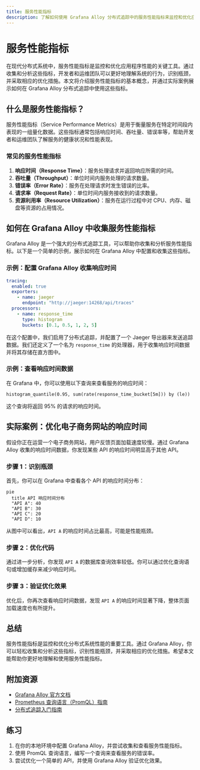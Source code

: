 ```yaml
---
title: 服务性能指标
description: 了解如何使用 Grafana Alloy 分布式追踪中的服务性能指标来监控和优化应用程序的性能。
---
```


# 服务性能指标

在现代分布式系统中，服务性能指标是监控和优化应用程序性能的关键工具。通过收集和分析这些指标，开发者和运维团队可以更好地理解系统的行为，识别瓶颈，并采取相应的优化措施。本文将介绍服务性能指标的基本概念，并通过实际案例展示如何在 Grafana Alloy 分布式追踪中使用这些指标。

## 什么是服务性能指标？

服务性能指标（Service Performance Metrics）是用于衡量服务在特定时间段内表现的一组量化数据。这些指标通常包括响应时间、吞吐量、错误率等，帮助开发者和运维团队了解服务的健康状况和性能表现。

### 常见的服务性能指标

1. **响应时间（Response Time）**：服务处理请求并返回响应所需的时间。
2. **吞吐量（Throughput）**：单位时间内服务处理的请求数量。
3. **错误率（Error Rate）**：服务在处理请求时发生错误的比率。
4. **请求率（Request Rate）**：单位时间内服务接收到的请求数量。
5. **资源利用率（Resource Utilization）**：服务在运行过程中对 CPU、内存、磁盘等资源的占用情况。

## 如何在 Grafana Alloy 中收集服务性能指标

Grafana Alloy 是一个强大的分布式追踪工具，可以帮助你收集和分析服务性能指标。以下是一个简单的示例，展示如何在 Grafana Alloy 中配置和收集这些指标。

### 示例：配置 Grafana Alloy 收集响应时间

```yaml
tracing:
  enabled: true
  exporters:
    - name: jaeger
      endpoint: "http://jaeger:14268/api/traces"
  processors:
    - name: response_time
      type: histogram
      buckets: [0.1, 0.5, 1, 2, 5]
```

在这个配置中，我们启用了分布式追踪，并配置了一个 Jaeger 导出器来发送追踪数据。我们还定义了一个名为 `response_time` 的处理器，用于收集响应时间数据并将其存储在直方图中。

### 示例：查看响应时间数据

在 Grafana 中，你可以使用以下查询来查看服务的响应时间：

```promql
histogram_quantile(0.95, sum(rate(response_time_bucket[5m])) by (le))
```

这个查询将返回 95% 的请求的响应时间。

## 实际案例：优化电子商务网站的响应时间

假设你正在运营一个电子商务网站，用户反馈页面加载速度较慢。通过 Grafana Alloy 收集的响应时间数据，你发现某些 API 的响应时间明显高于其他 API。

### 步骤 1：识别瓶颈

首先，你可以在 Grafana 中查看各个 API 的响应时间分布：

```mermaid
pie
  title API 响应时间分布
  "API A": 40
  "API B": 30
  "API C": 20
  "API D": 10
```

从图中可以看出，`API A` 的响应时间占比最高，可能是性能瓶颈。

### 步骤 2：优化代码

通过进一步分析，你发现 `API A` 的数据库查询效率较低。你可以通过优化查询语句或增加缓存来减少响应时间。

### 步骤 3：验证优化效果

优化后，你再次查看响应时间数据，发现 `API A` 的响应时间显著下降，整体页面加载速度也有所提升。

## 总结

服务性能指标是监控和优化分布式系统性能的重要工具。通过 Grafana Alloy，你可以轻松收集和分析这些指标，识别性能瓶颈，并采取相应的优化措施。希望本文能帮助你更好地理解和使用服务性能指标。

## 附加资源

- [Grafana Alloy 官方文档](https://grafana.com/docs/alloy/latest/)
- [Prometheus 查询语言（PromQL）指南](https://prometheus.io/docs/prometheus/latest/querying/basics/)
- [分布式追踪入门指南](https://opentracing.io/docs/)

## 练习

1. 在你的本地环境中配置 Grafana Alloy，并尝试收集和查看服务性能指标。
2. 使用 PromQL 查询语言，编写一个查询来查看服务的错误率。
3. 尝试优化一个简单的 API，并使用 Grafana Alloy 验证优化效果。